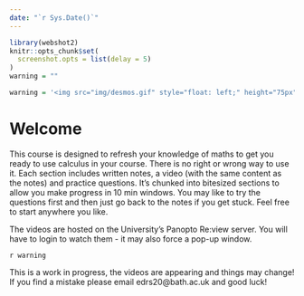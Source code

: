 ```yaml
---
date: "`r Sys.Date()`"
---
```



```r
library(webshot2)
knitr::opts_chunk$set(
  screenshot.opts = list(delay = 5)
)
warning = ""
```
```r
warning = '<img src="img/desmos.gif" style="float: left;" height="75px"><p>The graphs and diagrams created in <a href="https://www.desmos.com/calculator">desmos</a> are interactive just click on the <em>edit in desmos button</em> to open the desmos graph in a new tab.</p>'
```

# Welcome {-}
This course is designed to refresh your knowledge of maths to get you ready to use calculus in your course. There is no right or wrong way to use it. Each section includes written notes, a video (with the same content as the notes) and practice questions. It's chunked into bitesized sections to allow you make progress in 10 min windows. You may like to try the questions first and then just go back to the notes if you get stuck. Feel free to start anywhere you like.

:::{.callout-warning}
The videos are hosted on the University's Panopto Re:view server. You will have to login to watch them - it may also force a pop-up window.
:::

`r warning`

This is a work in progress, the videos are appearing and things may change! If you find a mistake please email edrs20@bath.ac.uk and good luck!
